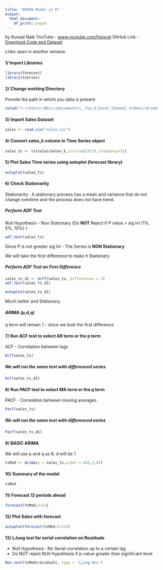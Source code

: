 ```yaml
---
title: "ARIMA Model in R"
output:
  html_document:
    df_print: paged
---
```


by Kunaal Naik 
YouTube - [www.youtube.com/fxexcel](http://www.youtube.com/fxexcel) 
GitHub Link - [Download Code and Dataset](https://github.com/FunXExcel/YouTube-Working-Files/tree/master/Time%20Series%20Forecasting/ARIMA%20model%20in%20R)

*Links open in another window*


#### 1/ Import Libraries
```r
library(forecast)
library(tseries)
```

#### 2/ Change working Directory
Provide the path in which you data is present
```r
setwd("C:\\Users\\DELL\\Documents\\__Fun_X_Excel_Channel_Videos\\Arima\\R")
```

#### 3/ Import Sales Dataset
```r
sales <- read.csv("sales.csv")
```

#### 4/ Convert sales_k column to Time Series object
```r
sales_ts <- ts(sales$Sales_k,start=c(1972),frequency=12)
```

#### 5/ Plot Sales Time series using autoplot (forecast library)
```r
autoplot(sales_ts)
```

#### 6/ Check Stationarity
Stationarity : A stationary process has a mean and variance that do not change overtime and the process does not have trend.

##### Perform ADF Test
Null Hypothesis - Non Stationary (Do **NOT** Reject if P value > sig lvl {1%, 5%, 10%} )
```r
adf.test(sales_ts)
```
Since P is not greater sig lvl - The Series is **NON Stationary**

We will take the first difference to make it Stationary

##### Perform ADF Test on First Difference
```r
sales_ts_d1 <- diff(sales_ts, differences = 1)
adf.test(sales_ts_d1)
```
```r
autoplot(sales_ts_d1)
```

Much better and Stationary. 

##### ARIMA (p,d,q)
q term will remain 1 - since we took the first difference 

#### 7/ Run ACF test to select AR term or the p term
ACF - Correlation between lags
```r
Acf(sales_ts)
```
##### We will run the same test with differenced series
```r
Acf(sales_ts_d1)
```

#### 8/ Run PACF test to select MA term or the q term 
PACF - Correlation between moving averages
```r
Pacf(sales_ts)
```
##### We will run the same test with differenced series
```r
Pacf(sales_ts_d1) 
```

#### 9/ BASIC ARIMA
We will use p and q as 6; d will be 1
```r
tsMod <- Arima(y = sales_ts,order = c(6,1,6))
```

#### 10/ Summary of the model
```r
tsMod
```

#### 11/ Forecast 12 periods ahead
```r
forecast(tsMod,h=12)
```

#### 12/ Plot Sales with forecast 
```r
autoplot(forecast(tsMod,h=12))
```

#### 13/ LJung test for serial correlation on Residuals 
- Null Hypothesis : No Serial correlation up to a certain lag
- Do NOT reject NUll Hypothesis if p-value greater than significant level
```r
Box.test(tsMod$residuals, type = 'Ljung-Box')
```
